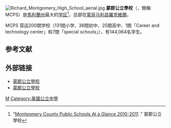 [[File:Richard_Montgomery_High_School_aerial.jpg|thumb]]
'''蒙郡公立學校'''（{{lang-en|Montgomery County Public Schools}}，簡稱 MCPS）是[[馬利蘭州|馬利蘭州]]最大的[[学区|学区]]<ref>"[http://www.montgomeryschoolsmd.org/uploadedFiles/about/MCPS-At-A-Glance.pdf Montgomery County Public Schools At a Glance 2010-2011] {{Wayback|url=http://www.montgomeryschoolsmd.org/uploadedFiles/about/MCPS-At-A-Glance.pdf |date=20201109215904 }}." 蒙郡公立學校</ref>，总部在[[蒙哥马利县_(马里兰州)|蒙哥马利县]][[羅克維爾_(馬里蘭州)|羅克維爾]]。 

MCPS 营运200間学校（131間小学、38間初中、25間高中、1間「Career and technology center」和7間「special schools」），有144,064名学生。

== 参考文献 ==
{{Reflist}}

==外部链接==
{{stack begin}}
{{Commons cat|Montgomery County Public Schools}}
{{stack end}}
* [https://web.archive.org/web/20111015195415/http://fcps.edu/otherlanguages/chinese.htm 蒙郡公立學校] {{zh}}
* [https://web.archive.org/web/20131016014628/http://fcps.edu/otherlanguages/ 蒙郡公立學校] {{en}}

[[Category:马里兰州的学区|M]]
[[Category:美國公立中學|Category:美國公立中學]]